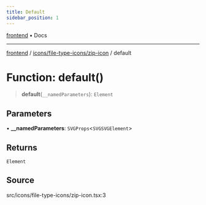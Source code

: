 ```yaml
---
title: Default
sidebar_position: 1
---
```


[frontend](../../../..) • Docs

***

[frontend](../../../..) / [icons/file-type-icons/zip-icon](..) / default

# Function: default()

> **default**(`__namedParameters`): `Element`

## Parameters

• **\_\_namedParameters**: `SVGProps`\<`SVGSVGElement`\>

## Returns

`Element`

## Source

src/icons/file-type-icons/zip-icon.tsx:3
